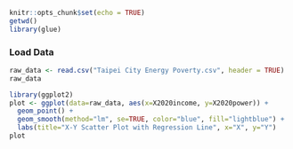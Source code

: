 
```r
knitr::opts_chunk$set(echo = TRUE)
getwd()
library(glue)
```


### Load Data
```r
raw_data <- read.csv("Taipei City Energy Poverty.csv", header = TRUE)
raw_data
```
```r
library(ggplot2)
plot <- ggplot(data=raw_data, aes(x=X2020income, y=X2020power)) +
  geom_point() +
  geom_smooth(method="lm", se=TRUE, color="blue", fill="lightblue") +
  labs(title="X-Y Scatter Plot with Regression Line", x="X", y="Y")
plot
```
